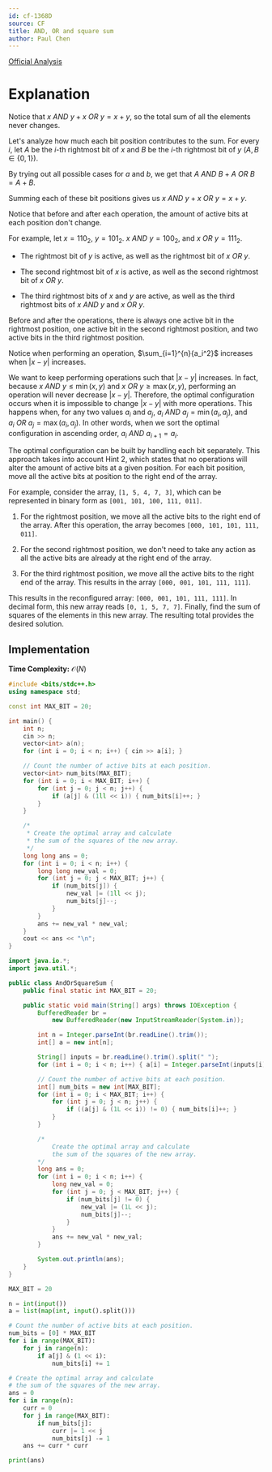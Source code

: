 ```yaml
---
id: cf-1368D
source: CF
title: AND, OR and square sum
author: Paul Chen
---
```


[Official Analysis](https://codeforces.com/blog/entry/79027)

# Explanation

<Spoiler title="Hint 1">

Notice that $x \ AND \ y + x \ OR \ y = x + y$, so the total sum of all the elements never changes.

<Spoiler title="Why is this true?">

Let's analyze how much each bit position contributes to the sum. For every $i$, let $A$ be the $i$-th rightmost bit of $x$ and $B$ be the $i$-th rightmost bit of $y$ ($A, B \in \{0, 1\}$).

By trying out all possible cases for $a$ and $b$, we get that $A \ AND \ B + A \ OR \ B = A + B$.

Summing each of these bit positions gives us $x \ AND \ y + x \ OR \ y = x + y$.

</Spoiler>

</Spoiler>

<Spoiler title="Hint 2">

Notice that before and after each operation, the amount of active bits at each position don't change.

For example, let $x = 110_2$, $y = 101_2$. $x \ AND \ y = 100_2$, and $x \ OR \ y = 111_2$.

- The rightmost bit of $y$ is active, as well as the rightmost bit of $x \ OR \ y$.

- The second rightmost bit of $x$ is active, as well as the second rightmost bit of $x \ OR \ y$.

- The third rightmost bits of $x$ and $y$ are active, as well as the third rightmost bits of $x \ AND \ y$ and $x \ OR \ y$.

Before and after the operations, there is always one active bit in the rightmost position, one active bit in the second rightmost position, and two active bits in the third rightmost position.

</Spoiler>

<Spoiler title="Hint 3">

Notice when performing an operation, $\sum_{i=1}^{n}{a_i^2}$ increases when $|x - y|$ increases.

</Spoiler>

<Spoiler title="Solution">

We want to keep performing operations such that $|x - y|$ increases. In fact, because $x \ AND \ y \leq \min(x, y)$ and $x \ OR \ y \geq \max(x, y)$, performing an operation will never decrease $|x - y|$. Therefore, the optimal configuration occurs when it is impossible to change $|x - y|$ with more operations. This happens when, for any two values $a_i$ and $a_j$, $a_i \ AND \ a_j = \min(a_i, a_j)$, and $a_i \ OR \ a_j = \max(a_i, a_j)$. In other words, when we sort the optimal configuration in ascending order, $a_i \ AND \ a_{i + 1} = a_i$.

The optimal configuration can be built by handling each bit separately. This approach takes into account Hint 2, which states that no operations will alter the amount of active bits at a given position. For each bit position, move all the active bits at position to the right end of the array.

For example, consider the array, `[1, 5, 4, 7, 3]`, which can be represented in binary form as `[001, 101, 100, 111, 011]`.

1. For the rightmost position, we move all the active bits to the right end of the array. After this operation, the array becomes `[000, 101, 101, 111, 011]`.

2. For the second rightmost position, we don't need to take any action as all the active bits are already at the right end of the array.

3. For the third rightmost position, we move all the active bits to the right end of the array. This results in the array `[000, 001, 101, 111, 111]`.

This results in the reconfigured array: `[000, 001, 101, 111, 111]`. In decimal form, this new array reads `[0, 1, 5, 7, 7]`. Finally, find the sum of squares of the elements in this new array. The resulting total provides the desired solution.

</Spoiler>

## Implementation

**Time Complexity:** $\mathcal{O}(N)$


<LanguageSection>

<CPPSection>

```cpp
#include <bits/stdc++.h>
using namespace std;

const int MAX_BIT = 20;

int main() {
	int n;
	cin >> n;
	vector<int> a(n);
	for (int i = 0; i < n; i++) { cin >> a[i]; }

	// Count the number of active bits at each position.
	vector<int> num_bits(MAX_BIT);
	for (int i = 0; i < MAX_BIT; i++) {
		for (int j = 0; j < n; j++) {
			if (a[j] & (1ll << i)) { num_bits[i]++; }
		}
	}

	/*
	 * Create the optimal array and calculate
	 * the sum of the squares of the new array.
	 */
	long long ans = 0;
	for (int i = 0; i < n; i++) {
		long long new_val = 0;
		for (int j = 0; j < MAX_BIT; j++) {
			if (num_bits[j]) {
				new_val |= (1ll << j);
				num_bits[j]--;
			}
		}
		ans += new_val * new_val;
	}
	cout << ans << "\n";
}
```

</CPPSection>

<JavaSection>

```java
import java.io.*;
import java.util.*;

public class AndOrSquareSum {
	public final static int MAX_BIT = 20;

	public static void main(String[] args) throws IOException {
		BufferedReader br =
		    new BufferedReader(new InputStreamReader(System.in));

		int n = Integer.parseInt(br.readLine().trim());
		int[] a = new int[n];

		String[] inputs = br.readLine().trim().split(" ");
		for (int i = 0; i < n; i++) { a[i] = Integer.parseInt(inputs[i]); }

		// Count the number of active bits at each position.
		int[] num_bits = new int[MAX_BIT];
		for (int i = 0; i < MAX_BIT; i++) {
			for (int j = 0; j < n; j++) {
				if ((a[j] & (1L << i)) != 0) { num_bits[i]++; }
			}
		}

		/*
		    Create the optimal array and calculate
		    the sum of the squares of the new array.
		*/
		long ans = 0;
		for (int i = 0; i < n; i++) {
			long new_val = 0;
			for (int j = 0; j < MAX_BIT; j++) {
				if (num_bits[j] != 0) {
					new_val |= (1L << j);
					num_bits[j]--;
				}
			}
			ans += new_val * new_val;
		}

		System.out.println(ans);
	}
}
```

</JavaSection>

<PySection>

```py
MAX_BIT = 20

n = int(input())
a = list(map(int, input().split()))

# Count the number of active bits at each position.
num_bits = [0] * MAX_BIT
for i in range(MAX_BIT):
	for j in range(n):
		if a[j] & (1 << i):
			num_bits[i] += 1

# Create the optimal array and calculate
# the sum of the squares of the new array.
ans = 0
for i in range(n):
	curr = 0
	for j in range(MAX_BIT):
		if num_bits[j]:
			curr |= 1 << j
			num_bits[j] -= 1
	ans += curr * curr

print(ans)
```

</PySection>

</LanguageSection>
